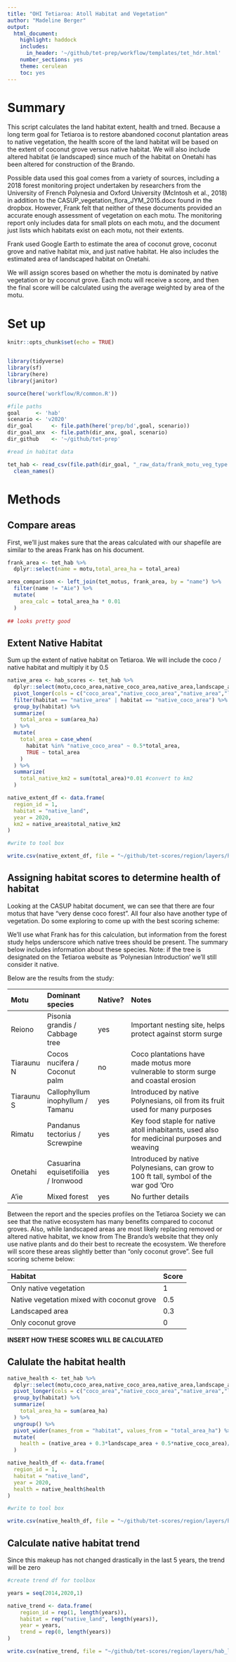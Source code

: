 ```yaml
---
title: "OHI Tetiaroa: Atoll Habitat and Vegetation"
author: "Madeline Berger"
output:
  html_document:
    highlight: haddock
    includes:
      in_header: '~/github/tet-prep/workflow/templates/tet_hdr.html' 
    number_sections: yes
    theme: cerulean
    toc: yes
---
```

# Summary

This script calculates the land habitat extent, health and trned. Because a long term goal for Tetiaroa is to restore abandoned coconut plantation areas to native vegetation, the health score of the land habitat will be based on the extent of coconut grove versus native habitat. We will also include altered habitat (ie landscaped) since much of the habitat on Onetahi has been altered for construction of the Brando. 

Possible data used this goal comes from a variety of sources, including a 2018 forest monitoring project undertaken by researchers from the University of French Polynesia and Oxford University (McIntosh et al., 2018) in addition to the CASUP_vegetation_flora_JYM_2015.docx found in the dropbox. However, Frank felt that neither of these documents provided an accurate enough assessment of vegetation on each motu. The monitoring report only includes data for small plots on each motu, and the document just lists which habitats exist on each motu, not their extents.

Frank used Google Earth to estimate the area of coconut grove, coconut grove and native habitat mix, and just native habitat. He also includes the estimated area of landscaped habitat on Onetahi. 

We will assign scores based on whether the motu is dominated by native vegetation or by coconut grove. Each motu will receive a score, and then the final score will be calculated using the average weighted by area of the motu. 


# Set up
```r
knitr::opts_chunk$set(echo = TRUE)


library(tidyverse)
library(sf)
library(here)
library(janitor)

source(here('workflow/R/common.R'))

#file paths
goal     <- 'hab'
scenario <- 'v2020'
dir_goal      <- file.path(here('prep/bd',goal, scenario))
dir_goal_anx  <- file.path(dir_anx, goal, scenario)
dir_github    <- '~/github/tet-prep'

#read in habitat data

tet_hab <- read_csv(file.path(dir_goal, "_raw_data/frank_motu_veg_type.csv")) %>%
  clean_names()
```

# Methods

## Compare areas

First, we'll just makes sure that the areas calculated with our shapefile are similar to the areas Frank has on his document.

```r

frank_area <- tet_hab %>%
  dplyr::select(name = motu,total_area_ha = total_area)

area_comparison <- left_join(tet_motus, frank_area, by = "name") %>%
  filter(name != "Aie") %>% 
  mutate(
    area_calc = total_area_ha * 0.01
  )
  
## looks pretty good


```

## Extent Native Habitat 

Sum up the extent of native habitat on Tetiaroa. We will include the coco / native habitat and multiply it by 0.5

```r

native_area <- hab_scores <- tet_hab %>%
  dplyr::select(motu,coco_area,native_coco_area,native_area,landscape_area,total_area) %>%
  pivot_longer(cols = c("coco_area","native_coco_area","native_area","landscape_area","total_area"), names_to = "habitat",values_to = "area_ha") %>% 
  filter(habitat == "native_area" | habitat == "native_coco_area") %>% 
  group_by(habitat) %>% 
  summarize(
    total_area = sum(area_ha)
  ) %>% 
  mutate(
    total_area = case_when(
      habitat %in% "native_coco_area" ~ 0.5*total_area,
      TRUE ~ total_area
    )
  ) %>% 
  summarize(
    total_native_km2 = sum(total_area)*0.01 #convert to km2
  )

native_extent_df <- data.frame(
  region_id = 1,
  habitat = "native_land",
  year = 2020,
  km2 = native_area$total_native_km2
)

#write to tool box

write.csv(native_extent_df, file = "~/github/tet-scores/region/layers/hab_land_extent.csv", row.names = FALSE)

```


## Assigning habitat scores to determine health of habitat

Looking at the CASUP habitat document, we can see that there are four motus that have "very dense coco forest". All four also have another type of vegetation. Do some exploring to come up with the best scoring scheme: 

We'll use what Frank has for this calculation, but information from the forest study helps underscore which native trees should be present. The summary below includes information about these species. Note: if the tree is designated on the Tetiaroa website as 'Polynesian Introduction' we'll still consider it native.

Below are the results from the study: 

| Motu | Dominant species | Native? | Notes |
| :----- | :--------- | :----- | :-------------------|
| Reiono | Pisonia grandis / Cabbage tree | yes | Important nesting site, helps protect against storm surge |
| Tiaraunu N | Cocos nucifera / Coconut palm | no | Coco plantations have made motus more vulnerable to storm surge and coastal erosion
| Tiaraunu S | Callophyllum inophyllum / Tamanu | yes | Introduced by native Polynesians, oil from its fruit used for many purposes |
| Rimatu | Pandanus tectorius / Screwpine | yes | Key food staple for native atoll inhabitants, used also for medicinal purposes and weaving | 
| Onetahi | Casuarina equisetifoilia / Ironwood | yes | Introduced by native Polynesians, can grow to 100 ft tall, symbol of the war god 'Oro |
| A'ie | Mixed forest | yes | No further details |


Between the report and the species profiles on the Tetiaroa Society we can see that the native ecosystem has many benefits compared to coconut groves. Also, while landscaped areas are most likely replacing removed or altered native habitat, we know from The Brando's website that they only use native plants and do their best to recreate the ecosystem. We therefore will score these areas slightly better than "only coconut grove". See full scoring scheme below:

| Habitat | Score |
| :--------------- | :------------ |
| Only native vegetation | 1 |
| Native vegetation mixed with coconut grove | 0.5 |
| Landscaped area | 0.3 |
| Only coconut grove | 0 | 


**INSERT HOW THESE SCORES WILL BE CALCULATED**

## Calulate the habitat health
```r

native_health <- tet_hab %>%
  dplyr::select(motu,coco_area,native_coco_area,native_area,landscape_area,total_area) %>%
  pivot_longer(cols = c("coco_area","native_coco_area","native_area","landscape_area","total_area"), names_to = "habitat",values_to = "area_ha") %>% 
  group_by(habitat) %>% 
  summarize(
    total_area_ha = sum(area_ha)
  ) %>%
  ungroup() %>%
  pivot_wider(names_from = "habitat", values_from = "total_area_ha") %>% 
  mutate(
    health = (native_area + 0.3*landscape_area + 0.5*native_coco_area)/total_area
  )

native_health_df <- data.frame(
  region_id = 1,
  habitat = "native_land",
  year = 2020,
  health = native_health$health
)

#write to tool box

write.csv(native_health_df, file = "~/github/tet-scores/region/layers/hab_land_health.csv", row.names = FALSE)

```

## Calculate native habitat trend

Since this makeup has not changed drastically in the last 5 years, the trend will be zero

```r

#create trend df for toolbox

years = seq(2014,2020,1)

native_trend <- data.frame(
    region_id = rep(1, length(years)),
    habitat = rep("native_land", length(years)),
    year = years,
    trend = rep(0, length(years))
)

write.csv(native_trend, file = "~/github/tet-scores/region/layers/hab_land_trend.csv", row.names = FALSE)
```
